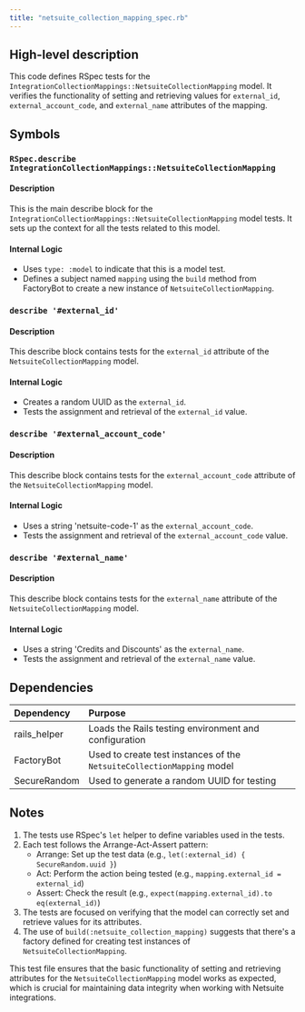 ```yaml
---
title: "netsuite_collection_mapping_spec.rb"
---
```


## High-level description
This code defines RSpec tests for the `IntegrationCollectionMappings::NetsuiteCollectionMapping` model. It verifies the functionality of setting and retrieving values for `external_id`, `external_account_code`, and `external_name` attributes of the mapping.

## Symbols

### `RSpec.describe IntegrationCollectionMappings::NetsuiteCollectionMapping`
#### Description
This is the main describe block for the `IntegrationCollectionMappings::NetsuiteCollectionMapping` model tests. It sets up the context for all the tests related to this model.

#### Internal Logic
- Uses `type: :model` to indicate that this is a model test.
- Defines a subject named `mapping` using the `build` method from FactoryBot to create a new instance of `NetsuiteCollectionMapping`.

### `describe '#external_id'`
#### Description
This describe block contains tests for the `external_id` attribute of the `NetsuiteCollectionMapping` model.

#### Internal Logic
- Creates a random UUID as the `external_id`.
- Tests the assignment and retrieval of the `external_id` value.

### `describe '#external_account_code'`
#### Description
This describe block contains tests for the `external_account_code` attribute of the `NetsuiteCollectionMapping` model.

#### Internal Logic
- Uses a string 'netsuite-code-1' as the `external_account_code`.
- Tests the assignment and retrieval of the `external_account_code` value.

### `describe '#external_name'`
#### Description
This describe block contains tests for the `external_name` attribute of the `NetsuiteCollectionMapping` model.

#### Internal Logic
- Uses a string 'Credits and Discounts' as the `external_name`.
- Tests the assignment and retrieval of the `external_name` value.

## Dependencies
| Dependency | Purpose |
|:-----------|:--------|
| rails_helper | Loads the Rails testing environment and configuration |
| FactoryBot | Used to create test instances of the `NetsuiteCollectionMapping` model |
| SecureRandom | Used to generate a random UUID for testing |

## Notes
1. The tests use RSpec's `let` helper to define variables used in the tests.
2. Each test follows the Arrange-Act-Assert pattern:
   - Arrange: Set up the test data (e.g., `let(:external_id) { SecureRandom.uuid }`)
   - Act: Perform the action being tested (e.g., `mapping.external_id = external_id`)
   - Assert: Check the result (e.g., `expect(mapping.external_id).to eq(external_id)`)
3. The tests are focused on verifying that the model can correctly set and retrieve values for its attributes.
4. The use of `build(:netsuite_collection_mapping)` suggests that there's a factory defined for creating test instances of `NetsuiteCollectionMapping`.

This test file ensures that the basic functionality of setting and retrieving attributes for the `NetsuiteCollectionMapping` model works as expected, which is crucial for maintaining data integrity when working with Netsuite integrations.